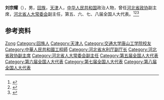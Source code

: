 '''刘宗耀'''（{{bd|1918年|6月|2018年|4月27日|catIdx=Liu}}），男，[[回族|回族]]，[[天津|天津]]人，[[中华人民共和国|中华人民共和国]]政治人物，曾任[[河北省政协|河北省政协]]副主席，[[河北省人大常委会|河北省人大常委会]]副主任，第五、六、七、八届全国人大代表。<ref>{{Cite book|title=中华人民共和国职官志|author=何虎生, 李耀东, 向常福主编|publisher=中国社会出版社|year=2003|isbn=9787800883934|location=北京|pages=}}</ref><ref>{{Cite book|title=中国社会团体会长秘书长辞典|author=黄汉江主编|publisher=上海科学技术文献出版社|year=1999|isbn=|location=上海|pages=}}</ref><ref>{{Cite web|title=刘宗耀同志逝世|url=http://hbrb.hebnews.cn/pc/paper/c/201804/30/c66225.html|accessdate=2020-08-11|work=河北日报|archive-date=2021-08-14|archive-url=https://web.archive.org/web/20210814032200/http://hbrb.hebnews.cn/pc/paper/c/201804/30/c66225.html}}</ref>

== 参考资料 ==
{{reflist}}

{{中国人物小作品}}

{{Authority control}}
{{DEFAULTSORT:Liu刘}}
[[Category:刘姓|Zong]]
[[Category:回族人|Category:回族人]]
[[Category:天津人|Category:天津人]]
[[Category:交通大学唐山工学院校友|Category:交通大学唐山工学院校友]]
[[Category:中華人民共和國工程師|Category:中華人民共和國工程師]]
[[Category:河北省水利厅副厅长|Category:河北省水利厅副厅长]]
[[Category:河北省政协副主席|Category:河北省政协副主席]]
[[Category:河北省人大常委会副主任|Category:河北省人大常委会副主任]]
[[Category:第五届全国人大代表|Category:第五届全国人大代表]]
[[Category:第六届全国人大代表|Category:第六届全国人大代表]]
[[Category:第七届全国人大代表|Category:第七届全国人大代表]]
[[Category:第八届全国人大代表|Category:第八届全国人大代表]]